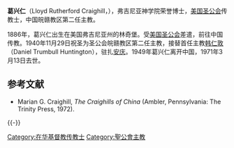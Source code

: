 '''葛兴仁'''（Lloyd Rutherford Craighill，{{bd|1886年||1971年|3月13日}}），弗吉尼亚神学院荣誉博士，[[美国圣公会|美国圣公会]]传教士，中国皖赣教区第二任主教。

1886年，葛兴仁出生在美国弗吉尼亚州的林奇堡。受[[美国圣公会|美国圣公会]]差遣，前往中国传教。1940年11月29日祝圣为圣公会皖赣教区第二任主教，接替首任主教[[韩仁敦|韩仁敦]]（Daniel Trumbull Huntington），驻扎[[安庆|安庆]]。1949年葛兴仁离开中国，1971年3月13日去世。

== 参考文献 ==
<references />
* Marian G. Craighill, ''The Craighills of China'' (Ambler, Pennsylvania: The Trinity Press, 1972).

{{基督教小作品}}
{{-}}
{{中国圣公会主教}}

{{DEFAULTSORT:Craighill, Lloyd Rutherford}}
[[Category:在华基督教传教士|Category:在华基督教传教士]]
[[Category:聖公會主教|Category:聖公會主教]]
